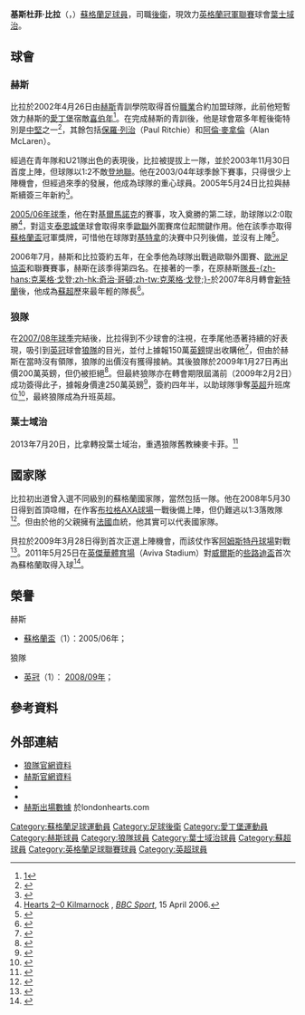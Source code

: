 {{NoteTA|G1=足球|G2=SPL|G3=英超
|T=zh-hans:克里斯托普赫·贝拉; zh-hk:基斯杜菲·比拉;
|1=zh-hans:贝拉; zh-hk:比拉;
|2=zh-hans:克里斯托普赫; zh-hk:基斯杜菲;
}}
{{Infobox Football biography 2
| playername          = 基斯杜菲·比拉<br>''Christophe Berra''
| image               = [[File:Christophe_Berra.jpg|220 px]]
| fullname            = Christophe Berra<ref name="Statistics">{{cite web
| title = Statistics
| url = http://www.premierleague.com/staticFiles/7b/53/0,,12306~152443,00.pdf
| publisher = Premier League
| accessdate = 2010-08-03
| format = PDF
| archive-date = 2011-01-08
| archive-url = https://web.archive.org/web/20110108152534/http://www.premierleague.com/staticFiles/7b/53/0,,12306~152443,00.pdf
| dead-url = no
}}</ref>
| dateofbirth         = {{Birth date and age|df=y|1985|1|31}}
| cityofbirth         = [[愛丁堡|愛丁堡]]
| countryofbirth      = [[蘇格蘭|蘇格蘭]]
| height              = {{Height|ft=6|in=1}}
| currentclub         = [[伊普斯维奇城足球俱乐部|葉士域治]]
| clubnumber          = 6
| position            = [[中堅|中堅]]
| years1              = 2003–2009
| years2              = 2009–2013
| years3              = 2013-
| clubs1              = [[哈茨足球俱乐部|赫斯]]
| clubs2              = [[伍尔弗汉普顿流浪足球俱乐部|狼隊]]
| clubs3              = [[伊普斯维奇城足球俱乐部|葉士域治]]
| caps1               = 123
| caps2               = 141
| caps3               =84
| goals1              = 4
| goals2              = 0
| goals3              = 10
| nationalyears1      = 2007
| nationalyears2      = 2008–
| nationalteam1       = [[蘇格蘭足球代表乙隊|蘇格蘭B隊]]
| nationalteam2       = [[蘇格蘭足球代表隊|蘇格蘭]]
| nationalcaps1       = 1
| nationalcaps2       = 29
| nationalgoals1      = 0
| nationalgoals2      = 3
| pcupdate            = 2015年4月16日 (四) 14:13 (UTC)
| ntupdate            = 2015年4月16日 (四) 14:13 (UTC)
}}
'''基斯杜菲·比拉'''（{{lang-en|Christophe Berra}}，{{bd|1985年|1月31日}}）[[蘇格蘭|蘇格蘭]][[足球員|足球員]]，司職[[後衛_(足球)|後衛]]，現效力[[英格蘭冠軍聯賽|英格蘭冠軍聯賽]]球會[[伊普斯维奇城足球俱乐部|葉士域治]]。

==球會==
===赫斯===
比拉於2002年4月26日由[[哈茨足球俱乐部|赫斯]]青訓學院取得首份[[職業|職業]]合約加盟球隊，此前他短暫效力赫斯的[[愛丁堡|愛丁堡]]宿敵[[希伯尼安足球俱乐部|喜伯年]]<ref>[http://sport.scotsman.com/sport/Young-guns-take-first-steps.2336189.jp]</ref>。在完成赫斯的青訓後，他是球會眾多年輕後衛特別是[[中堅|中堅]]之一<ref>{{cite web |url=http://sport.scotsman.com/top-stories/Hearts-vision-can-spur-on.2373514.jp |title=Hearts' vision can spur on other clubs |accessdate=2009-01-30 |publisher=scotsman.com |archive-date=2012-05-04 |archive-url=https://www.webcitation.org/67P04GzTX?url=http://www.scotsman.com/sport/football/top-football-stories/hearts-vision-can-spur-on-other-clubs-1-854335 |dead-url=no }}</ref>，其餘包括[[保羅·列治|保羅·列治]]（Paul Ritchie）和[[阿倫·麥拿倫|阿倫·麥拿倫]]（Alan McLaren）。

經過在青年隊和U21隊出色的表現後，比拉被提拔上一隊，並於2003年11月30日首度上陣，但球隊以1:2不敵[[邓迪联足球俱乐部|登地聯]]。他在2003/04年球季餘下賽事，只得很少上陣機會，但經過來季的發展，他成為球隊的重心球員。2005年5月24日比拉與赫斯續簽三年新約<ref>{{cite news |language=en |url=http://www.heartsfc.co.uk/articles/20050524/sign-of-ambition_2241384_668419 |title=Sign of ambition |publisher=[[哈茨足球俱乐部|''heartsfc.co.uk'']] |date=2005-05-24 |accessdate=2011-02-08 }}{{dead link|date=2017年12月 |bot=InternetArchiveBot |fix-attempted=yes }}</ref>。

[[2005年至2006年蘇格蘭足球超級聯賽|2005/06年球季]]，他在對[[基马诺克足球俱乐部|基爾馬諾克]]的賽事，攻入奠勝的第二球，助球隊以2:0取勝<ref>[http://news.bbc.co.uk/sport1/hi/football/scot_prem/4909792.stm Hearts 2–0 Kilmarnock] {{Wayback|url=http://news.bbc.co.uk/sport1/hi/football/scot_prem/4909792.stm |date=20070313154426 }}, ''[[BBC_Sport|BBC Sport]]'', 15 April 2006.</ref>，對這支[[泰因河城堡球场|泰恩城堡]]球會取得來季[[歐聯|歐聯]]外圍賽席位起關鍵作用。他在該季亦取得[[蘇格蘭盃|蘇格蘭盃]]冠軍獎牌，可惜他在球隊對[[格雷纳足球俱乐部|基特拿]]的決賽中只列後備，並沒有上陣<ref>{{cite news |language=en |url=http://news.bbc.co.uk/sport2/hi/football/scot_cups/4764967.stm |title=Hearts 1-1 Gretna (4-2 on pens) |publisher=''[[BBC_Sport|BBC Sport]]'' |date=2006-05-13 |accessdate=2011-02-08 |archive-date=2010-02-03 |archive-url=https://web.archive.org/web/20100203051927/http://news.bbc.co.uk/sport2/hi/football/scot_cups/4764967.stm |dead-url=no }}</ref>。

2006年7月，赫斯和比拉簽約五年，在全季他為球隊出戰過歐聯外圍賽、[[歐洲足協盃|歐洲足協盃]]和聯賽賽事，赫斯在該季得第四名。在接著的一季，在原赫斯[[隊長_(足球)|隊長]][[奇治·哥頓|-{zh-hans:克莱格·戈登;zh-hk:奇治·哥頓;zh-tw:克萊格·戈登;}-]]於2007年8月轉會[[桑德兰足球俱乐部|新特蘭]]後，他成為[[蘇超|蘇超]]歷來最年輕的隊長<ref>{{cite web |url=http://news.bbc.co.uk/sport1/hi/football/teams/h/heart_of_midlothian/6940106.stm |title=Berra becomes new Hearts captain |accessdate=2009-01-30 |publisher=bbc.co.uk |date=10 August 2007 |archive-date=2012-05-04 |archive-url=https://www.webcitation.org/67P05Tnv8?url=http://news.bbc.co.uk/sport2/hi/football/teams/h/heart_of_midlothian/6940106.stm |dead-url=no }}</ref>。

===狼隊===
在[[2007年至2008年蘇格蘭足球超級聯賽|2007/08年球季]]完結後，比拉得到不少球會的注視，在季尾他憑著持續的好表現，吸引到[[英冠|英冠]]球會[[伍尔弗汉普顿流浪足球俱乐部|狼隊]]的目光，並付上據報150萬[[英鎊|英鎊]]提出收購他<ref>{{cite web |url=http://news.bbc.co.uk/sport1/hi/football/teams/h/heart_of_midlothian/7431856.stm |title=Wolves make bid to capture Berra |accessdate=2007-06-02 |publisher=BBC Sport |date=2 June 2008 |archive-date=2012-05-04 |archive-url=https://www.webcitation.org/67P06L6Me?url=http://news.bbc.co.uk/sport2/hi/football/teams/h/heart_of_midlothian/7431856.stm |dead-url=no }}</ref>，但由於赫斯在當時沒有領隊，狼隊的出價沒有獲得接納。其後狼隊於2009年1月27日再出價200萬英鎊，但仍被拒絕<ref>{{cite web |url=http://news.bbc.co.uk/sport1/hi/football/teams/h/heart_of_midlothian/7853964.stm |title=Hearts reject Wolves' Berra bid |accessdate=2009-01-27 |publisher=BBC Sport |date=27 January 2009 |archive-date=2012-05-04 |archive-url=https://www.webcitation.org/67P07GMUz?url=http://news.bbc.co.uk/sport2/hi/football/teams/h/heart_of_midlothian/7853964.stm |dead-url=no }}</ref>。但最終狼隊亦在轉會期限屆滿前（2009年2月2日）成功簽得此子，據報身價達250萬英鎊<ref>{{cite web |url=http://news.bbc.co.uk/sport1/hi/football/teams/w/wolverhampton_wanderers/7856537.stm |title=Berra completes Wolves transfer |accessdate=2009-02-02 |publisher=BBC Sport |date=2 February 2009 |archive-date=2012-05-04 |archive-url=https://www.webcitation.org/67P0851fe?url=http://news.bbc.co.uk/sport2/hi/football/teams/w/wolverhampton_wanderers/7856537.stm |dead-url=no }}</ref>，簽約四年半，以助球隊爭奪[[英超|英超]]升班席位<ref>{{cite web |url=http://www.wolves.co.uk/page/News/0,,10307~1542290,00.html |title=Berra Deal Complete |accessdate=2009-02-02 |publisher=wolves.co.uk |deadurl=yes |archiveurl=https://web.archive.org/web/20110716193040/http://www.wolves.co.uk/page/News/0%2C%2C10307~1542290%2C00.html |archivedate=2011-07-16 }}</ref>，最終狼隊成為升班英超。

===葉士域治===
2013年7月20日，比拿轉投葉士域治，重遇狼隊舊教練麥卡菲。<ref>{{cite web |url=http://www.bbc.co.uk/sport/0/football/23392638 |title=Christophe Berra: Ipswich Town sign Scotland defender |work=BBC Sport |publisher=BBC |date=20 July 2013 |accessdate=21 July 2013 |archive-date=2013-07-23 |archive-url=https://web.archive.org/web/20130723224950/http://www.bbc.co.uk/sport/0/football/23392638 |dead-url=no }}</ref>

==國家隊==
比拉初出道曾入選不同級別的蘇格蘭國家隊，當然包括{{nft|蘇格蘭}}一隊。他在2008年5月30日得到首頂喼帽，在{{nft|蘇格蘭}}作客[[布拉格|布拉格]][[雷特斯加体育场|AXA球場]]一戰後備上陣，但仍難逃以1:3落敗{{nft|捷克}}隊<ref>{{cite news |language=en |url=http://news.bbc.co.uk/sport2/hi/football/internationals/7420598.stm |title=Czech Republic 3-1 Scotland |publisher=''[[BBC_Sport|BBC Sport]]'' |date=2008-05-30 |accessdate=2011-02-08 |archive-date=2008-07-24 |archive-url=https://web.archive.org/web/20080724195802/http://news.bbc.co.uk/sport2/hi/football/internationals/7420598.stm |dead-url=no }}</ref>。但由於他的父親擁有[[法國|法國]]血統，他其實可以代表{{nft|法國}}國家隊。

貝拉於2009年3月28日得到首次正選上陣機會，而該仗作客[[阿姆斯特丹球場|阿姆斯特丹球場]]對戰{{nft|荷蘭}}<ref>{{cite news|url=http://news.bbc.co.uk/sport1/hi/football/internationals/7963110.stm|title=McCormack & Berra start for Scots|publisher=BBC Sport|date=2009-03-28|accessdate=2009-03-28|archive-date=2009-03-31|archive-url=https://web.archive.org/web/20090331111822/http://news.bbc.co.uk/sport1/hi/football/internationals/7963110.stm|dead-url=no}}</ref>。2011年5月25日在[[英傑華體育場|英傑華體育場]]（Aviva Stadium）對[[威爾斯足球代表隊|威爾斯]]的[[些路迪盃|些路迪盃]]首次為蘇格蘭取得入球<ref>{{cite news |language=en |url=http://news.bbc.co.uk/sport2/hi/football/13350599.stm |title=Wales 1-3 Scotland |publisher=''[[BBC_Sport|BBC Sport]]'' |date=2011-05-25 |accessdate=2011-05-26 |archive-date=2011-05-25 |archive-url=https://web.archive.org/web/20110525181929/http://news.bbc.co.uk/sport2/hi/football/13350599.stm |dead-url=no }}</ref>。

==榮譽==
;赫斯
*[[蘇格蘭盃|蘇格蘭盃]]（1）：2005/06年；

;狼隊
*[[英冠|英冠]]（1）： [[2008年至2009年英格蘭足球冠軍聯賽|2008/09年]]；

==參考資料==
{{reflist}}

==外部連結==
* [https://web.archive.org/web/20120918195721/http://www.wolves.co.uk/page/ProfilesDetail/0%2C%2C10307~29393%2C00.html 狼隊官網資料]
* [http://www.heartsfc.co.uk/articles/christophe-berra-wolverhampton_2241487_29393 赫斯官網資料]{{dead link|date=2017年12月 |bot=InternetArchiveBot |fix-attempted=yes }}
*{{soccerbase|id=35726|name=Christophe Berra}}
*{{SFA Profile|id=35354|name=Christophe Berra}}
*[http://www.londonhearts.com/scores/players/berrachristophe.html 赫斯出場數據]{{Wayback|url=http://www.londonhearts.com/scores/players/berrachristophe.html |date=20110109085133 }} 於londonhearts.com 

{{DEFAULTSORT:Berra, Christophe}}
[[Category:蘇格蘭足球運動員|Category:蘇格蘭足球運動員]]
[[Category:足球後衛|Category:足球後衛]]
[[Category:愛丁堡運動員|Category:愛丁堡運動員]]
[[Category:赫斯球員|Category:赫斯球員]]
[[Category:狼隊球員|Category:狼隊球員]]
[[Category:葉士域治球員|Category:葉士域治球員]]
[[Category:蘇超球員|Category:蘇超球員]]
[[Category:英格蘭足球聯賽球員|Category:英格蘭足球聯賽球員]]
[[Category:英超球員|Category:英超球員]]
